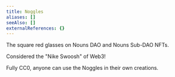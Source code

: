 ```yaml
---
title: Noggles
aliases: []
seeAlso: []
externalReferences: {}
---
```


The square red glasses on Nouns DAO and Nouns Sub-DAO NFTs. 

Considered the "Nike Swoosh" of Web3! 

Fully CC0, anyone can use the Noggles in their own creations. 
